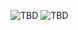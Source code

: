 ![TBD](/img/why-use-vault/manage-static-secrets_dark.png#dark-theme-only)
![TBD](/img/why-use-vault/manage-static-secrets_light.png#light-theme-only)